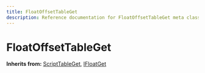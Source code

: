 ```yaml
---
title: FloatOffsetTableGet
description: Reference documentation for FloatOffsetTableGet meta class
---
```



# FloatOffsetTableGet

**Inherits from:** [ScriptTableGet](/classes/scripttableget), [IFloatGet](/classes/ifloatget)

<ClassDetails file="/db/classes/FloatOffsetTableGet.66e8198db1b5.json" />
